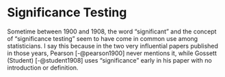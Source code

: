# Significance Testing {#signif}

Sometime between 1900 and 1908, the word "significant" and the concept of "significance testing" seem to have come in common use among statisticians. I say this because in the two very influential papers published in those years, Pearson [-@pearson1900] never mentions it, while Gossett (Student) [-@student1908] uses "significance" early in his paper with no introduction or definition.


